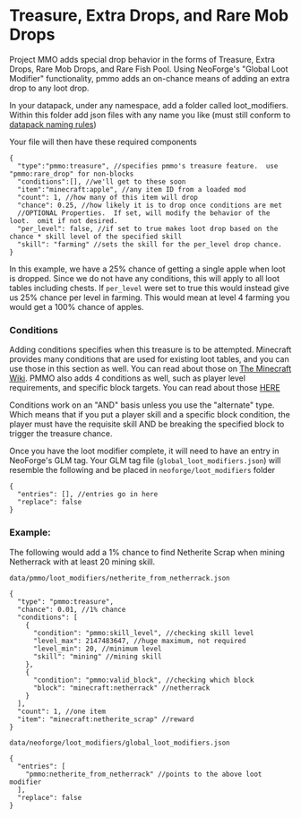 # Treasure, Extra Drops, and Rare Mob Drops
Project MMO adds special drop behavior in the forms of Treasure, Extra Drops, Rare Mob Drops, and Rare Fish Pool. Using NeoForge's "Global Loot Modifier" functionality, pmmo adds an on-chance means of adding an extra drop to any loot drop.

In your datapack, under any namespace, add a folder called loot_modifiers. Within this folder add json files with any name you like (must still conform to [datapack naming rules](https://minecraft.wiki/w/Resource_location#Legal_characters))

Your file will then have these required components

```json5
{
  "type":"pmmo:treasure", //specifies pmmo's treasure feature.  use "pmmo:rare_drop" for non-blocks
  "conditions":[], //we'll get to these soon
  "item":"minecraft:apple", //any item ID from a loaded mod
  "count": 1, //how many of this item will drop
  "chance": 0.25, //how likely it is to drop once conditions are met
  //OPTIONAL Properties.  If set, will modify the behavior of the loot.  omit if not desired.
  "per_level": false, //if set to true makes loot drop based on the chance * skill level of the specified skill
  "skill": "farming" //sets the skill for the per_level drop chance.
}
```

In this example, we have a 25% chance of getting a single apple when loot is dropped. Since we do not have any conditions, this will apply to all loot tables including chests.  If `per_level` were set to true this would instead give us 25% chance per level in farming.  This would mean at level 4 farming you would get a 100% chance of apples.
### Conditions

Adding conditions specifies when this treasure is to be attempted. Minecraft provides many conditions that are used for existing loot tables, and you can use those in this section as well. You can read about those on [The Minecraft Wiki](https://minecraft.wiki/w/Predicate). PMMO also adds 4 conditions as well, such as player level requirements, and specific block targets. You can read about those [HERE](predicates)

Conditions work on an "AND" basis unless you use the "alternate" type. Which means that if you put a player skill and a specific block condition, the player must have the requisite skill AND be breaking the specified block to trigger the treasure chance.

Once you have the loot modifier complete, it will need to have an entry in NeoForge's GLM tag. Your GLM tag file \(`global_loot_modifiers.json`\) will resemble the following and be placed in `neoforge/loot_modifiers` folder


```json5
{
  "entries": [], //entries go in here
  "replace": false
}
```

### Example:
The following would add a 1% chance to find Netherite Scrap when mining Netherrack with at least 20 mining skill.

`data/pmmo/loot_modifiers/netherite_from_netherrack.json`
```json5
{
  "type": "pmmo:treasure",
  "chance": 0.01, //1% chance
  "conditions": [
    {
      "condition": "pmmo:skill_level", //checking skill level
      "level_max": 2147483647, //huge maximum, not required
      "level_min": 20, //minimum level
      "skill": "mining" //mining skill
    },
    {
      "condition": "pmmo:valid_block", //checking which block
      "block": "minecraft:netherrack" //netherrack
    }
  ],
  "count": 1, //one item
  "item": "minecraft:netherite_scrap" //reward
}
```

`data/neoforge/loot_modifiers/global_loot_modifiers.json`
```json5
{
  "entries": [
    "pmmo:netherite_from_netherrack" //points to the above loot modifier
  ],
  "replace": false
}
```